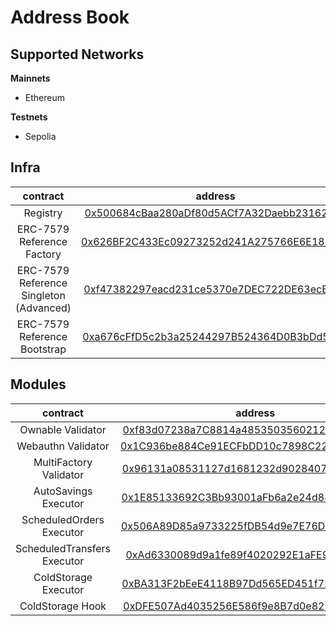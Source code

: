 # Address Book

## Supported Networks

**Mainnets**

- Ethereum

**Testnets**

- Sepolia

## Infra

|                contract                 |                                                            address                                                            | mainnets | testnets |
| :-------------------------------------: | :---------------------------------------------------------------------------------------------------------------------------: | :------: | :------: |
|                Registry                 |    [0x500684cBaa280aDf80d5ACf7A32Daebb23162e63](https://blockscan.com/address/0x500684cBaa280aDf80d5ACf7A32Daebb23162e63)     |    ❌    |    ✅    |
|       ERC-7579 Reference Factory        | [0x626BF2C433Ec09273252d241A275766E6E181e40](https://sepolia.etherscan.io/address/0x626BF2C433Ec09273252d241A275766E6E181e40) |    ❌    |    ✅    |
| ERC-7579 Reference Singleton (Advanced) | [0xf47382297eacd231ce5370e7DEC722DE63ecBF43](https://sepolia.etherscan.io/address/0xf47382297eacd231ce5370e7DEC722DE63ecBF43) |    ❌    |    ✅    |
|      ERC-7579 Reference Bootstrap       | [0xa676cFfD5c2b3a25244297B524364D0B3bDd516B](https://sepolia.etherscan.io/address/0xa676cFfD5c2b3a25244297B524364D0B3bDd516B) |    ❌    |    ✅    |

## Modules

|          contract           |                                                            address                                                            | mainnets | testnets |
| :-------------------------: | :---------------------------------------------------------------------------------------------------------------------------: | :------: | :------: |
|      Ownable Validator      | [0xf83d07238a7C8814a48535035602123Ad6DbfA63](https://sepolia.etherscan.io/address/0xf83d07238a7C8814a48535035602123Ad6DbfA63) |    ❌    |    ✅    |
|     Webauthn Validator      | [0x1C936be884Ce91ECFbDD10c7898C22b473eaB81a](https://sepolia.etherscan.io/address/0x1C936be884Ce91ECFbDD10c7898C22b473eaB81a) |    ❌    |    ✅    |
|   MultiFactory Validator    | [0x96131a08531127d1681232d9028407F3fF30689A](https://sepolia.etherscan.io/address/0x96131a08531127d1681232d9028407F3fF30689A) |    ❌    |    ✅    |
|    AutoSavings Executor     | [0x1E85133692C3Bb93001aFb6a2e24d8831Dd9Cab5](https://sepolia.etherscan.io/address/0x1E85133692C3Bb93001aFb6a2e24d8831Dd9Cab5) |    ❌    |    ✅    |
|  ScheduledOrders Executor   | [0x506A89D85a9733225fDB54d9e7E76D017c21E1C1](https://sepolia.etherscan.io/address/0x506A89D85a9733225fDB54d9e7E76D017c21E1C1) |    ❌    |    ✅    |
| ScheduledTransfers Executor | [0xAd6330089d9a1fe89f4020292E1aFE9969a5A2Fc](https://sepolia.etherscan.io/address/0xAd6330089d9a1fe89f4020292E1aFE9969a5A2Fc) |    ❌    |    ✅    |
|    ColdStorage Executor     | [0xBA313F2bEeE4118B97Dd565ED451f722219851BE](https://sepolia.etherscan.io/address/0xBA313F2bEeE4118B97Dd565ED451f722219851BE) |    ❌    |    ✅    |
|      ColdStorage Hook       | [0xDFE507Ad4035256E586f9e8B7d0e82184d5b8cb4](https://sepolia.etherscan.io/address/0xDFE507Ad4035256E586f9e8B7d0e82184d5b8cb4) |    ❌    |    ✅    |
